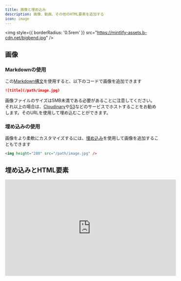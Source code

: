 ```yaml
---
title: 画像と埋め込み
description: 画像、動画、その他のHTML要素を追加する
icon: image
---
```


<img style={{ borderRadius: '0.5rem' }} src="https://mintlify-assets.b-cdn.net/bigbend.jpg" />

## 画像

### Markdownの使用

この[Markdown構文](https://www.markdownguide.org/basic-syntax/#images)を使用すると、以下のコードで画像を追加できます

```md
![title](/path/image.jpg)
```

画像ファイルのサイズは5MB未満である必要があることに注意してください。それ以上の場合は、[Cloudinary](https://cloudinary.com/)や[S3](https://aws.amazon.com/s3/)などのサービスでホストすることをお勧めします。そのURLを使用して埋め込むことができます。

### 埋め込みの使用

画像をより柔軟にカスタマイズするには、[埋め込み](/writing-content/embed)を使用して画像を追加することもできます

```html
<img height="200" src="/path/image.jpg" />
```

## 埋め込みとHTML要素

<iframe width="560" height="315" src="https://www.youtube.com/embed/4KzFe50RQkQ" title="YouTubeビデオプレーヤー" frameBorder="0" allow="accelerometer; autoplay; clipboard-write; encrypted-media; gyroscope; picture-in-picture" allowFullScreen style={{ width: '100%', borderRadius: '0.5rem' }} />

<br />

<Tip>
  Mintlifyは[MarkdownでのHTMLタグ](https://www.markdownguide.org/basic-syntax/#html)をサポートしています。これは、Markdown構文よりもHTMLタグを好む場合や、無限の柔軟性でドキュメントを作成したい場合に役立ちます。
</Tip>

### iFrame

ドキュメント内に別のHTMLページを読み込みます。主に動画の埋め込みに使用されます。

```html
<iframe src="https://www.youtube.com/embed/4KzFe50RQkQ"> </iframe>
```
